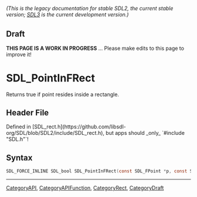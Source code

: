 ====== (This is the legacy documentation for stable SDL2, the current stable version; [https://wiki.libsdl.org/SDL3/ SDL3] is the current development version.) ======

== Draft ==

'''THIS PAGE IS A WORK IN PROGRESS''' ... Please make edits to this page to improve it!


<!-- #*^*^*^*^*See https://wiki.libsdl.org/SGFunctions for details on editing this page*^*^*^*^* -->
= SDL_PointInFRect =

Returns true if point resides inside a rectangle.

== Header File ==

Defined in [SDL_rect.h](https://github.com/libsdl-org/SDL/blob/SDL2/include/SDL_rect.h), but apps should _only_ `#include "SDL.h"`!

== Syntax ==

<syntaxhighlight lang='c'>
SDL_FORCE_INLINE SDL_bool SDL_PointInFRect(const SDL_FPoint *p, const SDL_FRect *r);</syntaxhighlight>

----
[[CategoryAPI]], [[CategoryAPIFunction]], [[CategoryRect]], [[CategoryDraft]]
<!-- #See the Style Guide for instructions on editing the footer. -->


